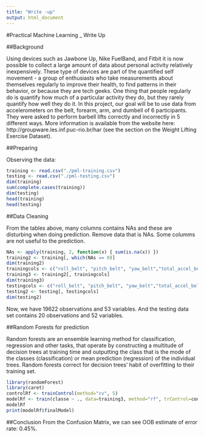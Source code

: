 ```yaml
---
title: "Write -up"
output: html_document
---
```

#Practical Machine Learning _ Write Up

##Background

Using devices such as Jawbone Up, Nike FuelBand, and Fitbit it is now possible to collect a large amount of data about personal activity relatively inexpensively. These type of devices are part of the quantified self movement - a group of enthusiasts who take measurements about themselves regularly to improve their health, to find patterns in their behavior, or because they are tech geeks. One thing that people regularly do is quantify how much of a particular activity they do, but they rarely quantify how well they do it. In this project, our goal will be to use data from accelerometers on the belt, forearm, arm, and dumbell of 6 participants. They were asked to perform barbell lifts correctly and incorrectly in 5 different ways. More information is available from the website here: http://groupware.les.inf.puc-rio.br/har (see the section on the Weight Lifting Exercise Dataset). 

##Preparing

Observing the data:
```r
training <- read.csv("./pml-training.csv")
testing <- read.csv("./pml-testing.csv")
dim(training)
sum(complete.cases(training))
dim(testing)
head(training)
head(testing)
```

##Data Cleaning

From the tables above, many columns contains NAs and these are disturbing when doing prediction.
Remove data that is NAs. Some columms are not useful to the prediction.

```r
NAs <- apply(training, 2, function(x) { sum(is.na(x)) })
training2 <- training[, which(NAs == 0)]
dim(training2)
trainingcols <- c("roll_belt", "pitch_belt", "yaw_belt","total_accel_belt","gyros_belt_x", "gyros_belt_y", "gyros_belt_z", "accel_belt_x", "accel_belt_y","accel_belt_z", "magnet_belt_x", "magnet_belt_y", "magnet_belt_z", "roll_arm","pitch_arm", "yaw_arm", "total_accel_arm", "gyros_arm_x", "gyros_arm_y","gyros_arm_z", "accel_arm_x", "accel_arm_y", "accel_arm_z", "magnet_arm_x", "magnet_arm_y", "magnet_arm_z", "roll_dumbbell", "pitch_dumbbell", "yaw_dumbbell", "total_accel_dumbbell", "gyros_dumbbell_x", "gyros_dumbbell_y", "gyros_dumbbell_z", "accel_dumbbell_x", "accel_dumbbell_y", "accel_dumbbell_z", "magnet_dumbbell_x", "magnet_dumbbell_y", "magnet_dumbbell_z", "roll_forearm", "pitch_forearm", "yaw_forearm", "total_accel_forearm", "gyros_forearm_x", "gyros_forearm_y", "gyros_forearm_z", "accel_forearm_x", "accel_forearm_y", "accel_forearm_z", "magnet_forearm_x", "magnet_forearm_y", "magnet_forearm_z","classe")
training3 <- training2[, trainingcols]
dim(training3)
testingcols <- c("roll_belt", "pitch_belt", "yaw_belt","total_accel_belt","gyros_belt_x", "gyros_belt_y", "gyros_belt_z", "accel_belt_x", "accel_belt_y","accel_belt_z", "magnet_belt_x", "magnet_belt_y", "magnet_belt_z", "roll_arm","pitch_arm", "yaw_arm", "total_accel_arm", "gyros_arm_x", "gyros_arm_y","gyros_arm_z", "accel_arm_x", "accel_arm_y", "accel_arm_z", "magnet_arm_x", "magnet_arm_y", "magnet_arm_z", "roll_dumbbell", "pitch_dumbbell", "yaw_dumbbell", "total_accel_dumbbell", "gyros_dumbbell_x", "gyros_dumbbell_y", "gyros_dumbbell_z", "accel_dumbbell_x", "accel_dumbbell_y", "accel_dumbbell_z", "magnet_dumbbell_x", "magnet_dumbbell_y", "magnet_dumbbell_z", "roll_forearm", "pitch_forearm", "yaw_forearm", "total_accel_forearm", "gyros_forearm_x", "gyros_forearm_y", "gyros_forearm_z", "accel_forearm_x", "accel_forearm_y", "accel_forearm_z", "magnet_forearm_x", "magnet_forearm_y", "magnet_forearm_z")
testing2 <- testing[, testingcols]
dim(testing2)
```

Now, we have 19622 observations and 53 variables.
And the testing data set contains 20 observations and 52 variables.

##Random Forests for prediction

Random forests are an ensemble learning method for classification, regression and other tasks, that operate by constructing a multitude of decision trees at training time and outputting the class that is the mode of the classes (classification) or mean prediction (regression) of the individual trees. Random forests correct for decision trees' habit of overfitting to their training set.

```r
library(randomForest)
library(caret)
controlRf <- trainControl(method="cv", 5)
modelRf <- train(classe ~ ., data=training3, method="rf", trControl=controlRf, ntree=250)
modelRf
print(modelRf$finalModel)

```

##Conclusion
From the Confusion Matrix, we can see OOB estimate of  error rate: 0.45%.
